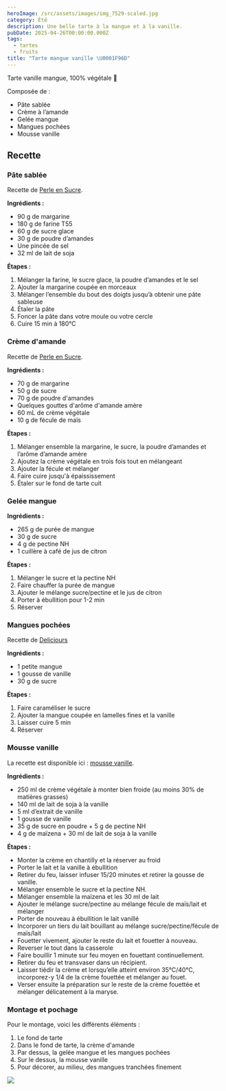 ```yaml
---
heroImage: /src/assets/images/img_7529-scaled.jpg
category: Été
description: Une belle tarte à la mangue et à la vanille.
pubDate: 2025-04-26T00:00:00.000Z
tags:
  - tartes
  - fruits
title: "Tarte mangue vanille \U0001F96D"
---
```


Tarte vanille mangue, 100% végétale 🌱

Composée de :

- Pâte sablée
- Crème à l’amande
- Gelée mangue
- Mangues pochées
- Mousse vanille

## Recette

### Pâte sablée

Recette de [Perle en Sucre](https://perleensucre.com/tarte-bourdaloue-ou-amandine-aux-poires-vegan/).

**Ingrédients :**

- 90 g de margarine
- 180 g de farine T55
- 60 g de sucre glace
- 30 g de poudre d’amandes
- Une pincée de sel
- 32 ml de lait de soja

**Étapes :**

1. Mélanger la farine, le sucre glace, la poudre d’amandes et le sel
2. Ajouter la margarine coupée en morceaux
3. Mélanger l’ensemble du bout des doigts jusqu’à obtenir une pâte sableuse
4. Étaler la pâte
5. Foncer la pâte dans votre moule ou votre cercle
6. Cuire 15 min à 180°C

### Crème d'amande

Recette de [Perle en Sucre](https://perleensucre.com/tarte-bourdaloue-ou-amandine-aux-poires-vegan/).

**Ingrédients :**

- 70 g de margarine
- 50 g de sucre
- 70 g de poudre d'amandes
- Quelques gouttes d'arôme d'amande amère
- 60 mL de crème végétale
- 10 g de fécule de maïs

**Étapes :**

1. Mélanger ensemble la margarine, le sucre, la poudre d’amandes et l’arôme d’amande amère
2. Ajoutez la crème végétale en trois fois tout en mélangeant
3. Ajouter la fécule et mélanger
4. Faire cuire jusqu'à épaississement
5. Étaler sur le fond de tarte cuit

### Gelée mangue

**Ingrédients :**

- 265 g de purée de mangue
- 30 g de sucre
- 4 g de pectine NH
- 1 cuillère à café de jus de citron

**Étapes :**

1. Mélanger le sucre et la pectine NH
2. Faire chauffer la purée de mangue
3. Ajouter le mélange sucre/pectine et le jus de citron
4. Porter à ébullition pour 1-2 min
5. Réserver

### Mangues pochées

Recette de [Deliciours](https://deliciours.blogspot.com/2012/10/mangue-poelee-caramelisee-la-vanille.html)

**Ingrédients :**

- 1 petite mangue
- 1 gousse de vanille
- 30 g de sucre

**Étapes :**

1. Faire caraméliser le sucre
2. Ajouter la mangue coupée en lamelles fines et la vanille
3. Laisser cuire 5 min
4. Réserver

### Mousse vanille

La recette est disponible ici : [mousse vanille](https://terres-sucrees.fr/2025/02/21/mousse-vanille/).

**Ingrédients :**

- 250 ml de crème végétale à monter bien froide (au moins 30% de matières grasses)
- 140 ml de lait de soja à la vanille
- 5 ml d’extrait de vanille
- 1 gousse de vanille
- 35 g de sucre en poudre + 5 g de pectine NH
- 4 g de maïzena + 30 ml de lait de soja à la vanille

**Étapes :**

- Monter la crème en chantilly et la réserver au froid
- Porter le lait et la vanille à ébullition
- Retirer du feu, laisser infuser 15/20 minutes et retirer la gousse de vanille.
- Mélanger ensemble le sucre et la pectine NH.
- Mélanger ensemble la maïzena et les 30 ml de lait
- Ajouter le mélange sucre/pectine au mélange fécule de maïs/lait et mélanger
- Porter de nouveau à ébullition le lait vanillé
- Incorporer un tiers du lait bouillant au mélange sucre/pectine/fécule de maïs/lait
- Fouetter vivement, ajouter le reste du lait et fouetter à nouveau.
- Reverser le tout dans la casserole
- Faire bouillir 1 minute sur feu moyen en fouettant continuellement.
- Retirer du feu et transvaser dans un récipient.
- Laisser tiédir la crème et lorsqu’elle atteint environ 35°C/40°C, incorporez-y 1/4 de la crème fouettée et mélanger au fouet.
- Verser ensuite la préparation sur le reste de la crème fouettée et mélanger délicatement à la maryse.

### Montage et pochage

Pour le montage, voici les différents éléments :

1. Le fond de tarte
2. Dans le fond de tarte, la crème d'amande
3. Par dessus, la gelée mangue et les mangues pochées
4. Sur le dessus, la mousse vanille
5. Pour décorer, au milieu, des mangues tranchées finement

![](/src/assets/images/img_7543.jpg)
